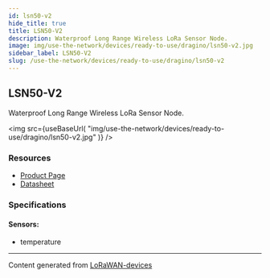 ```yaml
---
id: lsn50-v2
hide_title: true
title: LSN50-V2
description: Waterproof Long Range Wireless LoRa Sensor Node.
image: img/use-the-network/devices/ready-to-use/dragino/lsn50-v2.jpg
sidebar_label: LSN50-V2
slug: /use-the-network/devices/ready-to-use/dragino/lsn50-v2
---
```



## LSN50-V2

Waterproof Long Range Wireless LoRa Sensor Node.

<img
src={useBaseUrl(
"img/use-the-network/devices/ready-to-use/dragino/lsn50-v2.jpg"
)}
/>

### Resources

- [Product Page](http://www.dragino.com/products/lora-lorawan-end-node/item/155-lsn50-v2.html)
- [Datasheet](http://www.dragino.com/downloads/index.php?dir=LSN50-LoRaST/)

### Specifications

#### Sensors:
- temperature



---
Content generated from [LoRaWAN-devices](https://github.com/TheThingsNetwork/lorawan-devices)